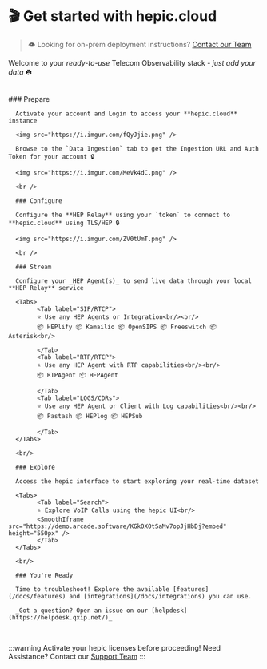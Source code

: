 

# 🎬 Get started with **hepic.cloud**

> 👁️ Looking for on-prem deployment instructions? [Contact our Team](mailto:info@qxip.net)

Welcome to your _ready-to-use_ Telecom Observability stack - _just add your data_ ☘️

<br/>

<Steps>
      ### Prepare

      Activate your account and Login to access your **hepic.cloud** instance

      <img src="https://i.imgur.com/fQyJjie.png" />

      Browse to the `Data Ingestion` tab to get the Ingestion URL and Auth Token for your account 🔒

      <img src="https://i.imgur.com/MeVk4dC.png" />

      <br />

      ### Configure

      Configure the **HEP Relay** using your `token` to connect to **hepic.cloud** using TLS/HEP 🔒

      <img src="https://i.imgur.com/ZV0tUmT.png" />

      <br />

      ### Stream

      Configure your _HEP Agent(s)_ to send live data through your local **HEP Relay** service

      <Tabs>
            <Tab label="SIP/RTCP">
            ⭐ Use any HEP Agents or Integration<br/><br/>
            📦 HEPlify 📦 Kamailio 📦 OpenSIPS 📦 Freeswitch 📦 Asterisk<br/>
            
            </Tab>
            <Tab label="RTP/RTCP">
            ⭐ Use any HEP Agent with RTP capabilities<br/><br/>
            📦 RTPAgent 📦 HEPAgent
            
            </Tab>
            <Tab label="LOGS/CDRs">
            ⭐ Use any HEP Agent or Client with Log capabilities<br/><br/>
            📦 Pastash 📦 HEPlog 📦 HEPSub
            
            </Tab>
      </Tabs>

      <br/>

      ### Explore

      Access the hepic interface to start exploring your real-time dataset

      <Tabs>
            <Tab label="Search">
            ⭐ Explore VoIP Calls using the hepic UI<br/>
            <SmoothIframe src="https://demo.arcade.software/KGk0X0tSaMv7opJjHbDj?embed" height="550px" />
            </Tab>
      </Tabs>

      <br/>

      ### You're Ready

      Time to troubleshoot! Explore the available [features](/docs/features) and [integrations](/docs/integrations) you can use. 

      _Got a question? Open an issue on our [helpdesk](https://helpdesk.qxip.net/)_

</Steps>

<br/>

:::warning Activate your hepic licenses before proceeding!
Need Assistance? Contact our [Support Team](https://helpdesk.qxip.net/)
:::
